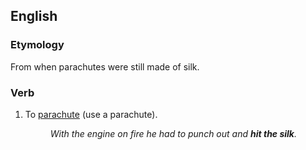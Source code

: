 ==English==

===Etymology===
From when parachutes were still made of silk.

===Verb===
{{en-verb|hits the silk|hitting the silk|hit the silk|hit the silk}}

# {{context|slang}} To [[parachute]] (use a parachute).
#:''With the engine on fire he had to punch out and '''hit the silk'''.''